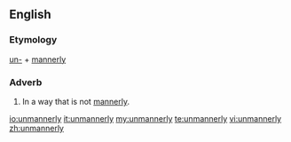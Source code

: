 ==English==

===Etymology===
[[un-]] + [[mannerly]]

===Adverb===
{{en-adv}}

#In a way that is not [[mannerly]].

[[io:unmannerly]]
[[it:unmannerly]]
[[my:unmannerly]]
[[te:unmannerly]]
[[vi:unmannerly]]
[[zh:unmannerly]]